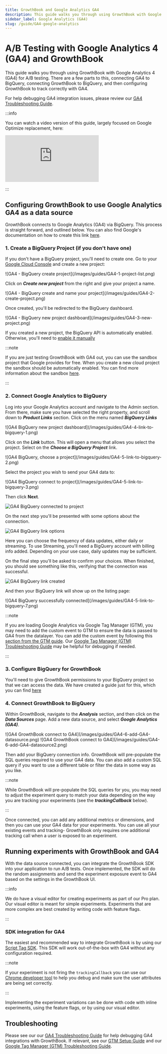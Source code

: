```yaml
---
title: GrowthBook and Google Analytics GA4
description: This guide walks you through using GrowthBook with Google Analytics 4 (GA4) to track your experiments and measure their impact on your business.
sidebar_label: Google Analytics (GA4)
slug: /guide/GA4-google-analytics
---
```



# A/B Testing with Google Analytics 4 (GA4) and GrowthBook

This guide walks you through using GrowthBook with Google Analytics 4 (GA4) for A/B testing. There are a few parts to
this, connecting GA4 to BigQuery, connecting GrowthBook to BigQuery, and then configuring GrowthBook to track correctly
with GA4.

For help debugging GA4 integration issues, please review our [GA4 Troubleshooting Guide](/kb/google-analytics/google-analytics-ga4-troubleshooting).

:::info

You can watch a video version of this guide, largely focused on Google Optimize replacement, here:

<iframe style={{width: "100%", height: "auto", aspectRatio: 16/9}} src="https://www.youtube.com/embed/w8MBaBqcVZI?si=ZwioZRXQ7ftPY6hp" title="YouTube video player" frameborder="0" allow="accelerometer; autoplay; clipboard-write; encrypted-media; gyroscope; picture-in-picture; web-share" allowfullscreen></iframe>

:::

## Configuring GrowthBook to use Google Analytics GA4 as a data source

GrowthBook connects to Google Analytics (GA4) via BigQuery. This process is straight forward, and outlined below.
You can also find Google's documentation on how to create this link [here](https://support.google.com/analytics/answer/9823238).

### 1. Create a BigQuery Project (if you don't have one)

If you don't have a BigQuery project, you'll need to create one. Go to your [Google Cloud Console](https://console.cloud.google.com/) and create a new project:

<MaxWidthImage border>
 ![GA4 - BigQuery create project](/images/guides/GA4-1-project-list.png)
</MaxWidthImage>

Click on **_Create new project_** from the right and give your project a name.

<MaxWidthImage border maxWidth={500}>
 ![GA4 - BigQuery create and name your project](/images/guides/GA4-2-create-project.png)
</MaxWidthImage>

Once created, you'll be redirected to the BigQuery dashboard.

<MaxWidthImage border>
 ![GA4 - BigQuery new project dashboard](/images/guides/GA4-3-new-project.png)
</MaxWidthImage>

If you created a new project, the BigQuery API is automatically enabled. Otherwise, you'll need to [enable it manually](https://console.cloud.google.com/flows/enableapi?apiid=bigquery)

:::note

If you are just testing GrowthBook with GA4 out, you can use the sandbox project that Google provides for free. When you create a new cloud project the sandbox should be automatically enabled. You can find more information about the sandbox [here](https://cloud.google.com/bigquery/docs/sandbox).

:::

### 2. Connect Google Analytics to BigQuery

Log into your Google Analytics account and navigate to the Admin section. From there, make sure you have selected the right property, and scroll down to **_Product Links_** section. Click on the menu named **_BigQuery Links_**

<MaxWidthImage border>
  ![GA4 BigQuery new project dashboard](/images/guides/GA4-4-link-to-bigquery-1.png)
</MaxWidthImage>

Click on the **_Link_** button. This will open a menu that allows you select the project. Select on the **_Choose a BigQuery Project_** link.

<MaxWidthImage border>
  ![GA4 BigQuery, choose a project](/images/guides/GA4-5-link-to-bigquery-2.png)
</MaxWidthImage>

Select the project you wish to send your GA4 data to:

<MaxWidthImage border>
  ![GA4 BigQuery connect to project](/images/guides/GA4-5-link-to-bigquery-3.png)
</MaxWidthImage>

Then click **Next**.

![GA4 BigQuery connected to project](/images/guides/GA4-5-link-to-bigquery-4.png)

On the next step you'll be presented with some options about the connection.

![GA4 BigQuery link options](/images/guides/GA4-5-link-to-bigquery-5.png)

Here you can choose the frequency of data updates, either daily or streaming. To use Streaming, you'll need a BigQuery account with billing info added. Depending on your use case, daily updates may be sufficient.

On the final step you'll be asked to confirm your choices. When finished, you should see something like this, verifying that the connection was successful.

![GA4 BigQuery link created](/images/guides/GA4-5-link-to-bigquery-6.png)

And then your BigQuery link will show up on the listing page:

<MaxWidthImage border maxWidth={1000}>
![GA4 BigQuery successfully connected](/images/guides/GA4-5-link-to-bigquery-7.png)
</MaxWidthImage>

:::note

If you are loading Google Analytics via Google Tag Manager (GTM), you may need to add the custom event to GTM to ensure
the data is passed to GA4 from the datalayer. You can add the custom event by following this [section from the GTM guide](/guide/google-tag-manager-and-growthbook#4-tracking-via-datalayer-and-gtm). Our [Google Tag Manager (GTM) Troubleshooting Guide](/kb/google-analytics/google-tag-manager-gtm-troubleshooting) may be helpful for debugging if needed.

:::

### 3. Configure BigQuery for GrowthBook

You'll need to give GrowthBook permissions to your BigQuery project so that we can access the data. We have created a guide just for this, which you can find [here](/guide/bigquery)

### 4. Connect GrowthBook to BigQuery

Within GrowthBook, navigate to the **_Analysis_** section, and then click on the **_Data Sources_** page. Add a new data source, and select **_Google Analytics (GA4)_**.

<MaxWidthImage border maxWidth={500}>
  ![GA4 GrowthBook connect to GA4](/images/guides/GA4-6-add-GA4-datasource.png)
</MaxWidthImage>

<MaxWidthImage border maxWidth={500}>
  ![GA4 GrowthBook connect to GA4](/images/guides/GA4-6-add-GA4-datasource2.png)
</MaxWidthImage>

Then add your BigQuery connection info. GrowthBook will pre-populate the SQL queries required to use your GA4 data. You
can also add a custom SQL query if you want to use a different table or filter the data in some way as you like.

:::note

While GrowthBook will pre-populate the SQL queries for you, you may need to adjust the experiment query to match your
data depending on the way you are tracking your experiments (see the **_trackingCallback_** below).

:::

Once connected, you can add any additional metrics or dimensions, and then you can use your GA4 data for your
experiments. You can use all your existing events and tracking- GrowthBook only requires one additional tracking call
when a user is exposed to an experiment.

## Running experiments with GrowthBook and GA4

With the data source connected, you can integrate the GrowthBook SDK into your application to run A/B tests. Once implemented, the SDK will do the random assignments and send the experiment exposure event to GA4 based on the settings in the GrowthBook UI.

:::info

We do have a visual editor for creating experiments as part of our Pro plan. Our visual editor is meant for simple
experiments. Experiments that are more complex are best created by writing code with feature flags.

:::

### SDK integration for GA4

The easiest and recommended way to integrate GrowthBook is by using our [Script Tag SDK](/lib/script-tag). This SDK will work out-of-the-box with GA4 without any configuration required.

:::note

If your experiment is not firing the `trackingCallback` you can use our
[Chrome developer tool](https://chrome.google.com/webstore/detail/growthbook-devtools/opemhndcehfgipokneipaafbglcecjia)
to help you debug and make sure the user attributes are being set correctly.

:::

Implementing the experiment variations can be done with code with inline experiments, using the feature flags, or by
using our visual editor.

## Troubleshooting

Please see our our [GA4 Troubleshooting Guide](/kb/google-analytics/google-analytics-ga4-troubleshooting) for help debugging GA4 integrations with GrowthBook. If relevant, see our [GTM Setup Guide](/guide/google-tag-manager-and-growthbook) and our [Google Tag Manager (GTM) Troubleshooting Guide](/kb/google-analytics/google-tag-manager-gtm-troubleshooting).
